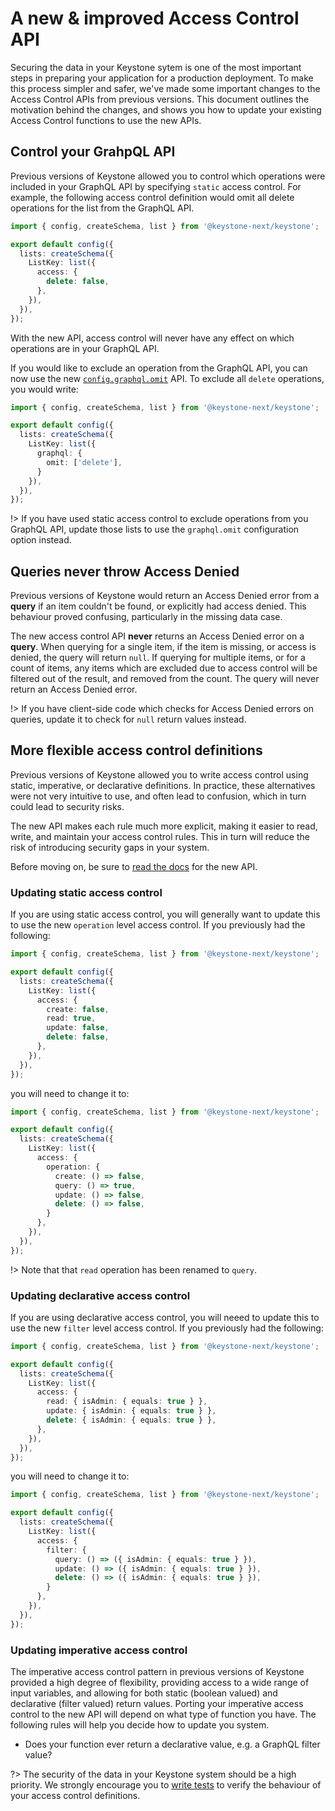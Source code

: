 
# A new & improved Access Control API

Securing the data in your Keystone sytem is one of the most important steps in preparing your application for a production deployment.
To make this process simpler and safer, we've made some important changes to the Access Control APIs from previous versions.
This document outlines the motivation behind the changes, and shows you how to update your existing Access Control functions to use the new APIs.

## Control your GrahpQL API

Previous versions of Keystone allowed you to control which operations were included in your GraphQL API by specifying `static` access control.
For example, the following access control definition would omit all delete operations for the list from the GraphQL API.

```typescript
import { config, createSchema, list } from '@keystone-next/keystone';

export default config({
  lists: createSchema({
    ListKey: list({
      access: {
        delete: false,
      },
    }),
  }),
});
```

With the new API, access control will never have any effect on which operations are in your GraphQL API.

If you would like to exclude an operation from the GraphQL API, you can now use the new [`config.graphql.omit`](/docs/apis/schema#graphql) API.
To exclude all `delete` operations, you would write:

```typescript
import { config, createSchema, list } from '@keystone-next/keystone';

export default config({
  lists: createSchema({
    ListKey: list({
      graphql: {
        omit: ['delete'],
      }
    }),
  }),
});
```

!> If you have used static access control to exclude operations from you GraphQL API, update those lists to use the `graphql.omit` configuration option instead.

## Queries never throw Access Denied

Previous versions of Keystone would return an Access Denied error from a **query** if an item couldn't be found, or explicitly had access denied.
This behaviour proved confusing, particularly in the missing data case.

The new access control API **never** returns an Access Denied error on a **query**.
When querying for a single item, if the item is missing, or access is denied, the query will return `null`.
If querying for multiple items, or for a count of items, any items which are excluded due to access control will be filtered out of the result, and removed from the count.
The query will never return an Access Denied error.

!> If you have client-side code which checks for Access Denied errors on queries, update it to check for `null` return values instead.

## More flexible access control definitions

Previous versions of Keystone allowed you to write access control using static, imperative, or declarative definitions.
In practice, these alternatives were not very intuitive to use, and often lead to confusion, which in turn could lead to security risks.

The new API makes each rule much more explicit, making it easier to read, write, and maintain your access control rules.
This in turn will reduce the risk of introducing security gaps in your system.

Before moving on, be sure to [read the docs](/docs/apis/access-control) for the new API.

### Updating static access control

If you are using static access control, you will generally want to update this to use the new `operation` level access control.
If you previously had the following:

```typescript
import { config, createSchema, list } from '@keystone-next/keystone';

export default config({
  lists: createSchema({
    ListKey: list({
      access: {
        create: false,
        read: true,
        update: false,
        delete: false,
      },
    }),
  }),
});
```

you will need to change it to:

```typescript
import { config, createSchema, list } from '@keystone-next/keystone';

export default config({
  lists: createSchema({
    ListKey: list({
      access: {
        operation: {
          create: () => false,
          query: () => true,
          update: () => false,
          delete: () => false,
        }
      },
    }),
  }),
});
```

!> Note that that `read` operation has been renamed to `query`.

### Updating declarative access control

If you are using declarative access control, you will neeed to update this to use the new `filter` level access control.
If you previously had the following:

```typescript
import { config, createSchema, list } from '@keystone-next/keystone';

export default config({
  lists: createSchema({
    ListKey: list({
      access: {
        read: { isAdmin: { equals: true } },
        update: { isAdmin: { equals: true } },
        delete: { isAdmin: { equals: true } },
      },
    }),
  }),
});
```

you will need to change it to:

```typescript
import { config, createSchema, list } from '@keystone-next/keystone';

export default config({
  lists: createSchema({
    ListKey: list({
      access: {
        filter: {
          query: () => ({ isAdmin: { equals: true } }),
          update: () => ({ isAdmin: { equals: true } }),
          delete: () => ({ isAdmin: { equals: true } }),
        }
      },
    }),
  }),
});
```

### Updating imperative access control

The imperative access control pattern in previous versions of Keystone provided a high degree of flexibility, providing access to a wide range of input variables, and allowing for both static (boolean valued) and declarative (filter valued) return values.
Porting your imperative access control to the new API will depend on what type of function you have.
The following rules will help you decide how to update you system.

 * Does your function ever return a declarative value, e.g. a GraphQL filter value?

?> The security of the data in your Keystone system should be a high priority.
We strongly encourage you to [write tests](/docs/guides/testing) to verify the behaviour of your access control definitions.

